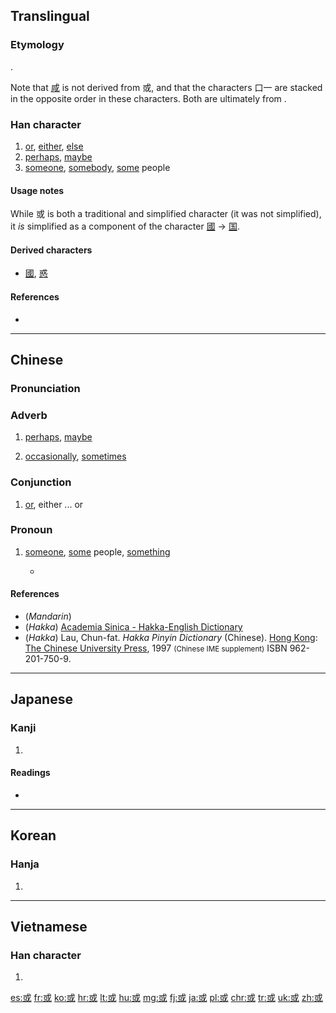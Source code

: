 {{also|咸|戓|玉}}
==Translingual==
{{stroke order|strokes=8}}

===Etymology===
{{Han compound|戈|口|一|ls=ic}}.

Note that [[咸]] is not derived from 或, and that the characters 口一 are stacked in the opposite order in these characters. Both are ultimately from {{term|戈||halberd, spear|sc=Hani}}.

===Han character===
{{Han char|rn=62|rad=戈|as=04|sn=8|four=5310<sub>0</sub>|canj=戈口一 (IRM)|ids=⿹[[戈]]⿱[[口]][[一]]}}

# [[or]], [[either]], [[else]]
# [[perhaps]], [[maybe]]
# [[someone]], [[somebody]], [[some]] people

====Usage notes====
While 或 is both a traditional and simplified character (it was not simplified), it ''is'' simplified as a component of the character [[國]] → [[国]].

====Derived characters====
* [[國]], [[惑]]

====References====
* {{Han ref|kx=0412.180|dkj=11563|dj=0754.170|hdz=21402.080|uh=6216|ud=25110|bh=A9CE|bd=43470}}

----

==Chinese==
{{zh-hanzi-box|或}}

===Pronunciation===
{{zh-pron
|m=huò,yù
|c=waak6
|h=pfs=fe̍t;hpy=fed6
|mn=
|w=
|mc=y
|oc=y
|ma=Zh-huò.ogg
|cat=conj, adv, pron, det
}}

===Adverb===
{{zh-adv|ts|pin=huò|pint=huo4}}

# [[perhaps]], [[maybe]]
#: {{zh-usex|^代表團 已 出發， 明天 上午 '''或''' 可 到達。|The delegation has set out, and will '''probably''' arrive tomorrow morning.}}
# [[occasionally]], [[sometimes]]

===Conjunction===
{{zh-con|ts|pin=huò|pint=huo4}}

# [[or]], either ... or
#: {{zh-usex|'''或'''多'''或'''少|[[more or less]], some amount|link=yes}}
#: {{zh-usex|^中國 '''或''' ^日本 生產 的 電腦|a computer manufactured in China '''or''' Japan}}
#: {{zh-usex|可以 說 兩 種 '''或''' 兩 種 以上 的 語言|able to speak two '''or''' more languages}}

===Pronoun===
# {{context|classical|literary|lang=zh}} [[someone]], [[some]] people, [[something]] 
#* {{zh-usex|齊人 伐 燕，勝 之。宣 王 問 曰：「'''或''' 謂 寡人 勿 取，'''或''' 謂 寡人 取 之」|Qi attacked Yan, conquering it. King Xuan said: ''''Some people''' tell me not to take it [Yan] for myself; '''some''' tell me to take it'}}

====References====
*(''Mandarin'') {{cite web
| url = http://www.mdbg.net/chindict/chindict.php?page=worddict&wdrst=0&wdqb=或
| title = 或
| work = MDBG English to Chinese dictionary ( Based on CC-CEDICT )
| language = Mandarin/English
| accessdate = 2014-03-16}}
*(''Hakka'') [http://minhakka.ling.sinica.edu.tw/bkg/hakyin/search.php?DETAIL=1&LIMIT=id=4996&dbname=su_tian_1&graph=2 Academia Sinica - Hakka-English Dictionary]
*(''Hakka'') Lau, Chun-fat. ''Hakka Pinyin Dictionary'' (Chinese). [[Hong Kong]]: [[w:Chinese University of Hong Kong|The Chinese University Press]], 1997 <small>(Chinese IME supplement)</small> ISBN 962-201-750-9.

----

==Japanese==

===Kanji===
{{ja-kanji|grade=n|rs=戈04}}

# {{defn|lang=ja|sort=戈04}}

====Readings====
* {{ja-readings|on=[[わく]] (waku), [[いき]] (iki)|kun=[[ある]] (aru), [[あるいは]] (arui wa)}}

----

==Korean==

===Hanja===
{{ko-hanja|hangeul=혹|eumhun=|rv=hok|mr=hok|y=hok}}

# {{defn|lang=ko|sort=戈04}}

----

==Vietnamese==

===Han character===
{{vi-hantu|[[hoặc]], [[hoắc]]|rs=戈04}}

# {{defn|lang=vi|sort=戈04}}

[[es:或]]
[[fr:或]]
[[ko:或]]
[[hr:或]]
[[lt:或]]
[[hu:或]]
[[mg:或]]
[[fj:或]]
[[ja:或]]
[[pl:或]]
[[chr:或]]
[[tr:或]]
[[uk:或]]
[[zh:或]]